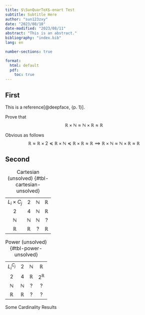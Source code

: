 ```yaml
---
title: $\SunQuarTeX$-enart Test
subtitle: Subtitle Here
author: "sun123zxy"
date: "2023/08/10"
date-modified: "2023/08/11"
abstract: "This is an abstract."
bibliography: "index.bib"
lang: en

number-sections: true

format:
  html: default
  pdf:
    toc: true
---
```


## First

This is a reference[@deepface, {p. 1}].

::: {#exm-rtimesn}

Prove that
$$
\mathbb R \times \mathbb N \approx \mathbb N \times \mathbb R \approx \mathbb R
$$
:::

::: {.proof}

Obvious as follows
$$
\mathbb R \approx \mathbb R \times 2 \preccurlyeq \mathbb R \times \mathbb N \preccurlyeq \mathbb R \times \mathbb R \approx \mathbb R
\implies \mathbb R \times \mathbb N \approx \mathbb N \times \mathbb R \approx \mathbb R
$$
:::

## Second

::: {#tbl-panel-unsolved layout-ncol=2}
|||||
|:-:|:-:|:-:|:-:|
| $L_i \times C_j$   | $2$           | $\mathbb N$   | $\mathbb R$   |
| $2$                | $4$           | $\mathbb N$   | $\mathbb R$   |
| $\mathbb N$        | $\mathbb N$   | $\mathbb N$   | ?             |
| $\mathbb R$        | $\mathbb R$   | ?             | $\mathbb R$   |

:Cartesian (unsolved) {#tbl-cartesian-unsolved}

|||||
|:-:|:-:|:-:|:-:|
|$L_i^{C_j}$  | $2$           | $\mathbb N$   | $\mathbb R$     |      
|$2$          | $4$           | $\mathbb R$   | $2^{\mathbb R}$ | 
|$\mathbb N$  | $\mathbb N$   | ?             | ?               |
|$\mathbb R$  | $\mathbb R$   | ?             | ?               |

:Power (unsolved) {#tbl-power-unsolved}

Some Cardinality Results
:::